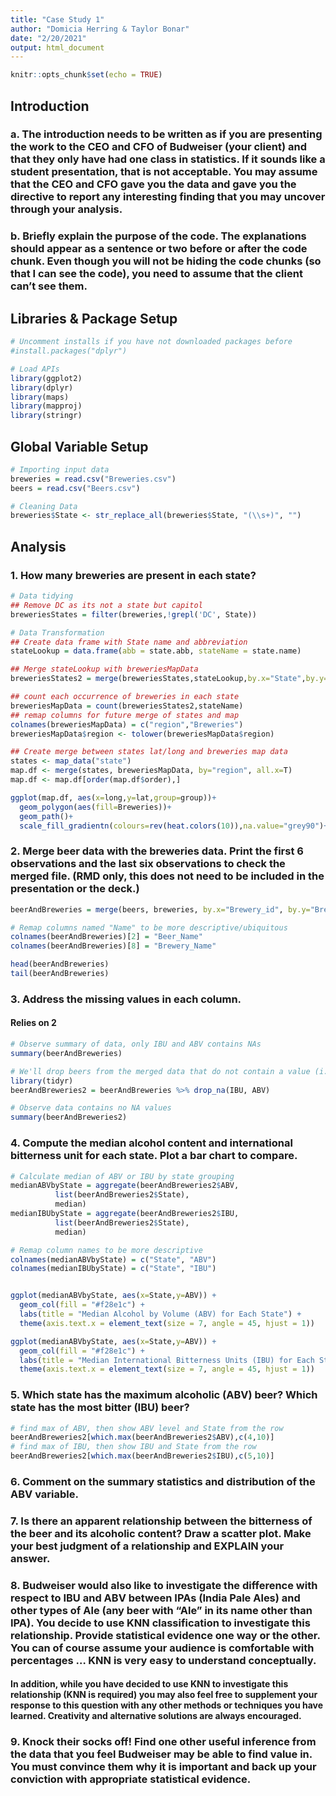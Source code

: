 ```yaml
---
title: "Case Study 1"
author: "Domicia Herring & Taylor Bonar"
date: "2/20/2021"
output: html_document
---
```


```r
knitr::opts_chunk$set(echo = TRUE)
```

## Introduction
### a.	The introduction needs to be written as if you are presenting the work to the CEO and CFO of Budweiser (your client) and that they only have had one class in statistics.  If it sounds like a student presentation, that is not acceptable.  You may assume that the CEO and CFO gave you the data and gave you the directive to report any interesting finding that you may uncover through your analysis.

### b.	Briefly explain the purpose of the code. The explanations should appear as a sentence or two before or after the code chunk. Even though you will not be hiding the code chunks (so that I can see the code), you need to assume that the client can’t see them.
## Libraries & Package Setup
```r
# Uncomment installs if you have not downloaded packages before
#install.packages("dplyr")

# Load APIs
library(ggplot2)
library(dplyr)
library(maps)
library(mapproj)
library(stringr)
```

## Global Variable Setup
```r
# Importing input data
breweries = read.csv("Breweries.csv")
beers = read.csv("Beers.csv")

# Cleaning Data
breweries$State <- str_replace_all(breweries$State, "(\\s+)", "")
```

## Analysis

### 1.   How many breweries are present in each state?
```r
# Data tidying
## Remove DC as its not a state but capitol
breweriesStates = filter(breweries,!grepl('DC', State))

# Data Transformation
## Create data frame with State name and abbreviation
stateLookup = data.frame(abb = state.abb, stateName = state.name)

## Merge stateLookup with breweriesMapData
breweriesStates2 = merge(breweriesStates,stateLookup,by.x="State",by.y="abb")

## count each occurrence of breweries in each state
breweriesMapData = count(breweriesStates2,stateName)
## remap columns for future merge of states and map
colnames(breweriesMapData) = c("region","Breweries")
breweriesMapData$region <- tolower(breweriesMapData$region)

## Create merge between states lat/long and breweries map data
states <- map_data("state")
map.df <- merge(states, breweriesMapData, by="region", all.x=T)
map.df <- map.df[order(map.df$order),]

ggplot(map.df, aes(x=long,y=lat,group=group))+
  geom_polygon(aes(fill=Breweries))+
  geom_path()+ 
  scale_fill_gradientn(colours=rev(heat.colors(10)),na.value="grey90")+ggtitle("Breweries by State")+coord_map()
```

### 2.   Merge beer data with the breweries data. Print the first 6 observations and the last six observations to check the merged file.  (RMD only, this does not need to be included in the presentation or the deck.)
```r
beerAndBreweries = merge(beers, breweries, by.x="Brewery_id", by.y="Brew_ID")

# Remap columns named "Name" to be more descriptive/ubiquitous 
colnames(beerAndBreweries)[2] = "Beer_Name"
colnames(beerAndBreweries)[8] = "Brewery_Name"

head(beerAndBreweries)
tail(beerAndBreweries)
```

### 3.   Address the missing values in each column.
#### Relies on 2
```r
# Observe summary of data, only IBU and ABV contains NAs
summary(beerAndBreweries)

# We'll drop beers from the merged data that do not contain a value (i.e. NA)
library(tidyr)
beerAndBreweries2 = beerAndBreweries %>% drop_na(IBU, ABV)

# Observe data contains no NA values
summary(beerAndBreweries2)
```

### 4.   Compute the median alcohol content and international bitterness unit for each state. Plot a bar chart to compare.
```r
# Calculate median of ABV or IBU by state grouping
medianABVbyState = aggregate(beerAndBreweries2$ABV,
          list(beerAndBreweries2$State),
          median)
medianIBUbyState = aggregate(beerAndBreweries2$IBU,
          list(beerAndBreweries2$State),
          median)

# Remap column names to be more descriptive
colnames(medianABVbyState) = c("State", "ABV")
colnames(medianIBUbyState) = c("State", "IBU")


ggplot(medianABVbyState, aes(x=State,y=ABV)) + 
  geom_col(fill = "#f28e1c") + 
  labs(title = "Median Alcohol by Volume (ABV) for Each State") +
  theme(axis.text.x = element_text(size = 7, angle = 45, hjust = 1))

ggplot(medianABVbyState, aes(x=State,y=ABV)) + 
  geom_col(fill = "#f28e1c") + 
  labs(title = "Median International Bitterness Units (IBU) for Each State") +
  theme(axis.text.x = element_text(size = 7, angle = 45, hjust = 1))
```

### 5.   Which state has the maximum alcoholic (ABV) beer? Which state has the most bitter (IBU) beer?
```r
# find max of ABV, then show ABV level and State from the row
beerAndBreweries2[which.max(beerAndBreweries2$ABV),c(4,10)]
# find max of IBU, then show IBU and State from the row
beerAndBreweries2[which.max(beerAndBreweries2$IBU),c(5,10)]
```

### 6.   Comment on the summary statistics and distribution of the ABV variable.

### 7.   Is there an apparent relationship between the bitterness of the beer and its alcoholic content? Draw a scatter plot.  Make your best judgment of a relationship and EXPLAIN your answer.

### 8.  Budweiser would also like to investigate the difference with respect to IBU and ABV between IPAs (India Pale Ales) and other types of Ale (any beer with “Ale” in its name other than IPA).  You decide to use KNN classification to investigate this relationship.  Provide statistical evidence one way or the other. You can of course assume your audience is comfortable with percentages … KNN is very easy to understand conceptually.

#### In addition, while you have decided to use KNN to investigate this relationship (KNN is required) you may also feel free to supplement your response to this question with any other methods or techniques you have learned.  Creativity and alternative solutions are always encouraged.  

### 9. Knock their socks off!  Find one other useful inference from the data that you feel Budweiser may be able to find value in.  You must convince them why it is important and back up your conviction with appropriate statistical evidence. 
